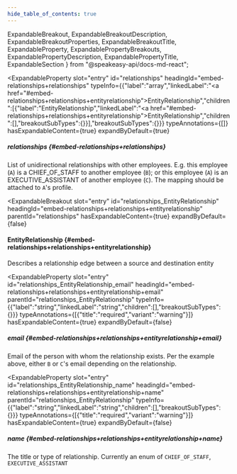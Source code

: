 ```yaml
---
hide_table_of_contents: true
---
```

  ExpandableBreakout,
  ExpandableBreakoutDescription,
  ExpandableBreakoutProperties,
  ExpandableBreakoutTitle,
  ExpandableProperty,
  ExpandablePropertyBreakouts,
  ExpandablePropertyDescription,
  ExpandablePropertyTitle,
  ExpandableSection
} from "@speakeasy-api/docs-md-react";

<ExpandableSection>

<ExpandableProperty
  slot="entry"
  id="relationships"
  headingId="embed-relationships+relationships"
  typeInfo={{"label":"array","linkedLabel":"<a href=\"#embed-relationships+relationships+entityrelationship\">EntityRelationship</a>","children":[{"label":"EntityRelationship","linkedLabel":"<a href=\"#embed-relationships+relationships+entityrelationship\">EntityRelationship</a>","children":[],"breakoutSubTypes":{}}],"breakoutSubTypes":{}}}
  typeAnnotations={[]}
  hasExpandableContent={true}
  expandByDefault={true}
>

<ExpandablePropertyTitle slot="title">

##### relationships \{#embed-relationships+relationships\}

</ExpandablePropertyTitle>

<ExpandablePropertyDescription slot="description">

List of unidirectional relationships with other employees. E.g. this employee (`A`) is a CHIEF_OF_STAFF to another employee (`B`); or this employee (`A`) is an EXECUTIVE_ASSISTANT of another employee (`C`). The mapping should be attached to `A`'s profile.

</ExpandablePropertyDescription>

<ExpandablePropertyBreakouts slot="breakouts">

<ExpandableBreakout
  slot="entry"
  id="relationships_EntityRelationship"
  headingId="embed-relationships+relationships+entityrelationship"
  parentId="relationships"
  hasExpandableContent={true}
  expandByDefault={false}
>

<ExpandableBreakoutTitle slot="title">

#### EntityRelationship \{#embed-relationships+relationships+entityrelationship\}

</ExpandableBreakoutTitle>

<ExpandableBreakoutDescription slot="description">

Describes a relationship edge between a source and destination entity

</ExpandableBreakoutDescription>

<ExpandableBreakoutProperties slot="properties">

<ExpandableProperty
  slot="entry"
  id="relationships_EntityRelationship_email"
  headingId="embed-relationships+relationships+entityrelationship+email"
  parentId="relationships_EntityRelationship"
  typeInfo={{"label":"string","linkedLabel":"string","children":[],"breakoutSubTypes":{}}}
  typeAnnotations={[{"title":"required","variant":"warning"}]}
  hasExpandableContent={true}
  expandByDefault={false}
>

<ExpandablePropertyTitle slot="title">

##### email \{#embed-relationships+relationships+entityrelationship+email\}

</ExpandablePropertyTitle>

<ExpandablePropertyDescription slot="description">

Email of the person with whom the relationship exists. Per the example above, either `B` or `C`'s email depending on the relationship.

</ExpandablePropertyDescription>

</ExpandableProperty>

<ExpandableProperty
  slot="entry"
  id="relationships_EntityRelationship_name"
  headingId="embed-relationships+relationships+entityrelationship+name"
  parentId="relationships_EntityRelationship"
  typeInfo={{"label":"string","linkedLabel":"string","children":[],"breakoutSubTypes":{}}}
  typeAnnotations={[{"title":"required","variant":"warning"}]}
  hasExpandableContent={true}
  expandByDefault={false}
>

<ExpandablePropertyTitle slot="title">

##### name \{#embed-relationships+relationships+entityrelationship+name\}

</ExpandablePropertyTitle>

<ExpandablePropertyDescription slot="description">

The title or type of relationship. Currently an enum of `CHIEF_OF_STAFF`, `EXECUTIVE_ASSISTANT`

</ExpandablePropertyDescription>

</ExpandableProperty>

</ExpandableBreakoutProperties>

</ExpandableBreakout>

</ExpandablePropertyBreakouts>

</ExpandableProperty>

</ExpandableSection>